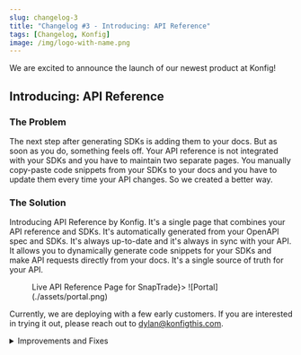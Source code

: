 ```yaml
---
slug: changelog-3
title: "Changelog #3 - Introducing: API Reference"
tags: [Changelog, Konfig]
image: /img/logo-with-name.png
---
```


We are excited to announce the launch of our newest product at Konfig!

## Introducing: API Reference <Flame/>

### The Problem

The next step after generating SDKs is adding them to your docs. But as soon as
you do, something feels off. Your API reference is not integrated with your SDKs
and you have to maintain two separate pages. You manually copy-paste code
snippets from your SDKs to your docs and you have to update them every time your
API changes. So we created a better way.

### The Solution

Introducing API Reference by Konfig. It's a single page that combines your API
reference and SDKs. It's automatically generated from your OpenAPI spec and
SDKs. It's always up-to-date and it's always in sync with your API. It allows
you to dynamically generate code snippets for your SDKs and make API requests
directly from your docs. It's a single source of truth for your API.

<Figure caption={<a href="https://demo.konfigthis.com/passiv/snaptrade-sdks/reference/API%20Status/ApiStatus_check">Live API Reference Page for SnapTrade</a>}>
![Portal](./assets/portal.png)
</Figure>

Currently, we are deploying with a few early customers. If you are
interested in trying it out, please reach out to dylan@konfigthis.com.

<details>
<summary>Improvements and Fixes</summary>
- Allow for configuration of a specific operation in SDK README.md files
- Remove quotes from strings when copying in demo portal
- Added "konfig versions" command to CLI to query currently published SDKs
- Add a one-time deprecation warning for deprecated operations in Python SDK
</details>